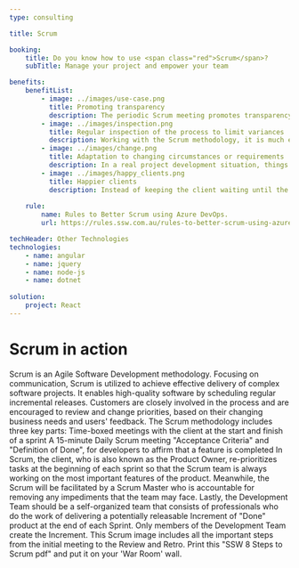 ```yaml
---
type: consulting

title: Scrum

booking:
    title: Do you know how to use <span class="red">Scrum</span>?
    subTitle: Manage your project and empower your team

benefits:
    benefitList:
        - image: ../images/use-case.png
          title: Promoting transparency
          description: The periodic Scrum meeting promotes transparency for both development progress and process. It provides clear a view for all team members of what activities are on-going and how well the whole project is performing.
        - image: ../images/inspection.png
          title: Regular inspection of the process to limit variances
          description: Working with the Scrum methodology, it is much easier for managers to get clear inspections of the project periodically. Therefore, any time the project is not going according to plan, the managers will be able to react quickly.
        - image: ../images/change.png
          title: Adaptation to changing circumstances or requirements
          description: In a real project development situation, things may not always go according to plan. The Scrum methodology is a perfect solution for adapting to change. It allows all the team members to be aware of any changes as soon as possible. It also provides an ideal communication environment between the Product Owner and the developers.
        - image: ../images/happy_clients.png
          title: Happier clients
          description: Instead of keeping the client waiting until the final design is deployed, Scrum allows the client to have a clear image of how well the project is going. This will improve the satisfaction level of the client both during the project and afterwards.
        
    rule:
        name: Rules to Better Scrum using Azure DevOps.
        url: https://rules.ssw.com.au/rules-to-better-scrum-using-azure-devops

techHeader: Other Technologies
technologies:
    - name: angular
    - name: jquery
    - name: node-js
    - name: dotnet 
    
solution:
    project: React
---
```


# Scrum in action

Scrum is an Agile Software Development methodology. Focusing on communication, Scrum is utilized to achieve effective delivery of complex software projects. It enables high-quality software by scheduling regular incremental releases. Customers are closely involved in the process and are encouraged to review and change priorities, based on their changing business needs and users' feedback.
The Scrum methodology includes three key parts:
Time-boxed meetings with the client at the start and finish of a sprint
A 15-minute Daily Scrum meeting
"Acceptance Criteria" and "Definition of Done", for developers to affirm that a feature is completed
In Scrum, the client, who is also known as the Product Owner, re-prioritizes tasks at the beginning of each sprint so that the Scrum team is always working on the most important features of the product. Meanwhile, the Scrum will be facilitated by a Scrum Master who is accountable for removing any impediments that the team may face.
Lastly, the Development Team should be a self-organized team that consists of professionals who do the work of delivering a potentially releasable Increment of "Done" product at the end of each Sprint. Only members of the Development Team create the Increment.
This Scrum image includes all the important steps from the initial meeting to the Review and Retro.
                    Print this "SSW 8 Steps to Scrum pdf" and put it on your 'War Room' wall.

                